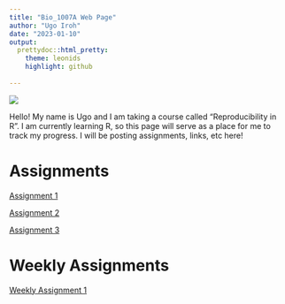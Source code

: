 ```yaml
---
title: "Bio_1007A Web Page"
author: "Ugo Iroh"
date: "2023-01-10"
output:
  prettydoc::html_pretty:
    theme: leonids 
    highlight: github 
     
---
```


![](https://lunaf.com/img/moon/m-phase-31.png?ezimgfmt=ngcb1/notWebP)  

Hello! My name is Ugo and I am taking a course called "Reproducibility in R". I am currently learning R, so this page will serve as a place for me to track my progress. I will be posting assignments, links, etc here! 

# Assignments 

[Assignment 1](Notes-on-10-Jan-2023.html) 

[Assignment 2](Assignment2.html) 

[Assignment 3](Assignment-3.html) 

# Weekly Assignments

[Weekly Assignment 1](Weekly-Assignment-1.html) 
